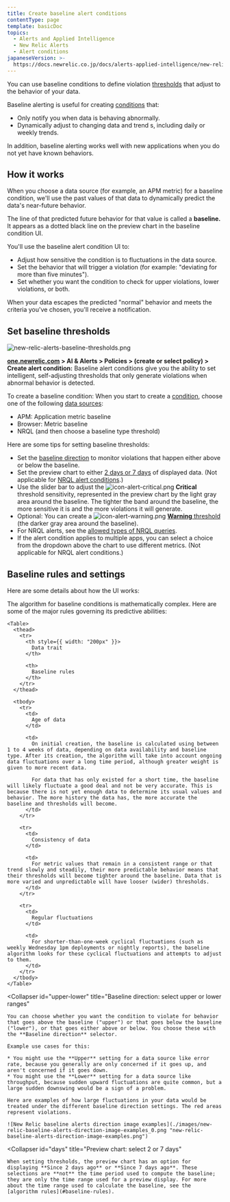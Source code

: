 ```yaml
---
title: Create baseline alert conditions
contentType: page
template: basicDoc
topics:
  - Alerts and Applied Intelligence
  - New Relic Alerts
  - Alert conditions
japaneseVersion: >-
  https://docs.newrelic.co.jp/docs/alerts-applied-intelligence/new-relic-alerts/alert-conditions/create-baseline-alert-conditions
---
```


You can use baseline conditions to define violation [thresholds](/docs/using-new-relic/welcome-new-relic/get-started/glossary#alert-threshold) that adjust to the behavior of your data.

Baseline alerting is useful for creating [conditions](/docs/using-new-relic/welcome-new-relic/get-started/glossary#alert-condition) that:

* Only notify you when data is behaving abnormally.
* Dynamically adjust to changing data and trend s, including daily or weekly trends.

In addition, baseline alerting works well with new applications when you do not yet have known behaviors.

## How it works

When you choose a data source (for example, an APM metric) for a baseline condition, we'll use the past values of that data to dynamically predict the data's near-future behavior.

The line of that predicted future behavior for that value is called a **baseline.** It appears as a dotted black line on the preview chart in the baseline condition UI.

You'll use the baseline alert condition UI to:

* Adjust how sensitive the condition is to fluctuations in the data source.
* Set the behavior that will trigger a violation (for example: "deviating for more than five minutes").
* Set whether you want the condition to check for upper violations, lower violations, or both.

When your data escapes the predicted "normal" behavior and meets the criteria you've chosen, you'll receive a notification.

## Set baseline thresholds

![new-relic-alerts-baseline-thresholds.png](./images/new-relic-alerts-baseline-thresholds.png "new-relic-alerts-baseline-thresholds.png")

**[one.newrelic.com](https://one.newrelic.com) > AI & Alerts > Policies > (create or select policy) > Create alert condition:** Baseline alert conditions give you the ability to set intelligent, self-adjusting thresholds that only generate violations when abnormal behavior is detected.

To create a baseline condition: When you start to create a [condition](/docs/alerts/new-relic-alerts/defining-conditions/define-alert-conditions#create-condition), choose one of the following [data sources](#availability):

* APM: Application metric baseline
* Browser: Metric baseline
* NRQL (and then choose a baseline type threshold)

Here are some tips for setting baseline thresholds:

* Set the [baseline direction](#upper-lower) to monitor violations that happen either above or below the baseline.
* Set the preview chart to either [2 days or 7 days](#days) of displayed data. (Not applicable for [NRQL alert conditions](/docs/alerts/new-relic-alerts/defining-conditions/create-alert-conditions-nrql-queries).)
* Use the slider bar to adjust the ![icon-alert-critical.png](./images/icon-alert-critical.png "Alerts v3: Critical alert icon") **Critical** threshold sensitivity, represented in the preview chart by the light gray area around the baseline. The tighter the band around the baseline, the more sensitive it is and the more violations it will generate.
* Optional: You can create a ![icon-alert-warning.png](./images/icon-alert-warning.png "Alerts v3: Warning alert icon") [**Warning** threshold](/docs/alerts/new-relic-alerts/defining-conditions/set-thresholds-alert-condition#threshold-levels) (the darker gray area around the baseline).
* For NRQL alerts, see the [allowed types of NRQL queries](/docs/alerts/new-relic-alerts/defining-conditions/create-alert-conditions-nrql-queries#threshold-types).
* If the alert condition applies to multiple apps, you can select a choice from the dropdown above the chart to use different metrics. (Not applicable for NRQL alert conditions.)

## Baseline rules and settings

Here are some details about how the UI works:

<CollapserGroup>
  <Collapser
    id="baseline-rules"
    title="Rules governing creation of baseline"
  >
    The algorithm for baseline conditions is mathematically complex. Here are some of the major rules governing its predictive abilities:

    <Table>
      <thead>
        <tr>
          <th style={{ width: "200px" }}>
            Data trait
          </th>

          <th>
            Baseline rules
          </th>
        </tr>
      </thead>

      <tbody>
        <tr>
          <td>
            Age of data
          </td>

          <td>
            On initial creation, the baseline is calculated using between 1 to 4 weeks of data, depending on data availability and baseline type. After its creation, the algorithm will take into account ongoing data fluctuations over a long time period, although greater weight is given to more recent data.

            For data that has only existed for a short time, the baseline will likely fluctuate a good deal and not be very accurate. This is because there is not yet enough data to determine its usual values and behavior. The more history the data has, the more accurate the baseline and thresholds will become.
          </td>
        </tr>

        <tr>
          <td>
            Consistency of data
          </td>

          <td>
            For metric values that remain in a consistent range or that trend slowly and steadily, their more predictable behavior means that their thresholds will become tighter around the baseline. Data that is more varied and unpredictable will have looser (wider) thresholds.
          </td>
        </tr>

        <tr>
          <td>
            Regular fluctuations
          </td>

          <td>
            For shorter-than-one-week cyclical fluctuations (such as weekly Wednesday 1pm deployments or nightly reports), the baseline algorithm looks for these cyclical fluctuations and attempts to adjust to them.
          </td>
        </tr>
      </tbody>
    </Table>
  </Collapser>

  <Collapser
    id="upper-lower"
    title="Baseline direction: select upper or lower ranges"
  >
    You can choose whether you want the condition to violate for behavior that goes above the baseline ("upper") or that goes below the baseline ("lower"), or that goes either above or below. You choose these with the **Baseline direction** selector.

    Example use cases for this:

    * You might use the **Upper** setting for a data source like error rate, because you generally are only concerned if it goes up, and aren't concerned if it goes down.
    * You might use the **Lower** setting for a data source like throughput, because sudden upward fluctuations are quite common, but a large sudden downswing would be a sign of a problem.

    Here are examples of how large fluctuations in your data would be treated under the different baseline direction settings. The red areas represent violations.

    ![New Relic baseline alerts direction image examples](./images/new-relic-baseline-alerts-direction-image-examples_0.png "new-relic-baseline-alerts-direction-image-examples.png")
  </Collapser>

  <Collapser
    id="days"
    title="Preview chart: select 2 or 7 days"
  >
    When setting thresholds, the preview chart has an option for displaying **Since 2 days ago** or **Since 7 days ago**. These selections are **not** the time period used to compute the baseline; they are only the time range used for a preview display. For more about the time range used to calculate the baseline, see the [algorithm rules](#baseline-rules).
  </Collapser>
</CollapserGroup>
